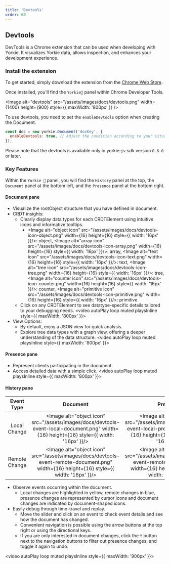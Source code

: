 ```yaml
---
title: 'Devtools'
order: 60
---
```


## Devtools

DevTools is a Chrome extension that can be used when developing with Yorkie.
It visualizes Yorkie data, allows inspection, and enhances your development experience.

### Install the extension

To get started, simply download the extension from the [Chrome Web Store](https://chromewebstore.google.com/detail/yorkie-devtools/djhcelgbkggnbipeccnnbafbnljoikkc).

Once installed, you'll find the `Yorkie🐾` panel within Chrome Developer Tools.

<Image alt="devtools" src="/assets/images/docs/devtools.png" width={1400} height={900} style={{ maxWidth: '800px' }} />

To use devtools, you need to set the `enableDevtools` option when creating the Document.

```javascript
const doc = new yorkie.Document('docKey', {
  enableDevtools: true, // Adjust the condition according to your situation
});
```

<Alert status="warning">Please note that the devtools is available only in yorkie-js-sdk version `0.6.0` or later.</Alert>

### Key Features

Within the `Yorkie 🐾` panel, you will find the `History` panel at the top, the `Document` panel at the bottom left, and the `Presence` panel at the bottom right.

#### Document pane

- Visualize the rootObject structure that you have defined in document.
- CRDT insights:
    - Clearly display data types for each CRDTElement using intuitive icons and informative tooltips.
        - <Image alt="object icon" src="/assets/images/docs/devtools-icon-object.png" width={16} height={16} style={{ width: '16px' }}/><span>: object, </span>
            <Image alt="array icon" src="/assets/images/docs/devtools-icon-array.png" width={16} height={16} style={{ width: '16px' }}/><span>: array, </span>
            <Image alt="text icon" src="/assets/images/docs/devtools-icon-text.png" width={16} height={16} style={{ width: '16px' }}/><span>: text, </span>
            <Image alt="tree icon" src="/assets/images/docs/devtools-icon-tree.png" width={16} height={16} style={{ width: '16px' }}/><span>: tree, </span>
            <Image alt="counter icon" src="/assets/images/docs/devtools-icon-counter.png" width={16} height={16} style={{ width: '16px' }}/><span>: counter, </span>
            <Image alt="primitive icon" src="/assets/images/docs/devtools-icon-primitive.png" width={16} height={16} style={{ width: '16px' }}/><span>: primitive</span>
    - Click on any CRDTElement to see datatype-specific details tailored to your debugging needs.
    <video autoPlay loop muted playsInline style={{ maxWidth: '800px' }}>
        <source src="/assets/images/docs/devtools-document.mov"/>
    </video>
- View Options:
    - By default, enjoy a JSON view for quick analysis.
    - Explore tree data types with a graph view, offering a deeper understanding of the data structure.
    <video autoPlay loop muted playsInline style={{ maxWidth: '800px' }}>
        <source src="/assets/images/docs/devtools-view-option.mov"/>
    </video>

#### Presence pane

- Represent clients participating in the document.
- Access detailed data with a simple click.
<video autoPlay loop muted playsInline style={{ maxWidth: '800px' }}>
    <source src="/assets/images/docs/devtools-presence.mov"/>
</video>

#### History pane

| Event Type | Document | Presence |
| :------: | :------: | :------: |
| Local Change  | <Image alt="object icon" src="/assets/images/docs/devtools-event-local-document.png" width={16} height={16} style={{ width: '16px' }}/> | <Image alt="object icon" src="/assets/images/docs/devtools-event-local-presence.png" width={16} height={16} style={{ width: '16px' }}/> |
| Remote Change | <Image alt="object icon" src="/assets/images/docs/devtools-event-remote-document.png" width={16} height={16} style={{ width: '16px' }}/> | <Image alt="object icon" src="/assets/images/docs/devtools-event-remote-presence.png" width={16} height={16} style={{ width: '16px' }}/> |

- Observe events occurring within the document.
    - Local changes are highlighted in yellow, remote changes in blue, presence changes are represented by cursor icons and document changes are indicated by document-shaped icons.
- Easily debug through time-travel and replay.
    - Move the slider and click on an event to check event details and see how the document has changed.
    - Convenient navigation is possible using the arrow buttons at the top right or using the directional keys.
    - If you are only interested in document changes, click the `Y` button next to the navigation buttons to filter out presence changes, and toggle it again to undo.
    
<video autoPlay loop muted playsInline style={{ maxWidth: '900px' }}>
    <source src="/assets/images/docs/devtools-history.mov"/>
</video>
